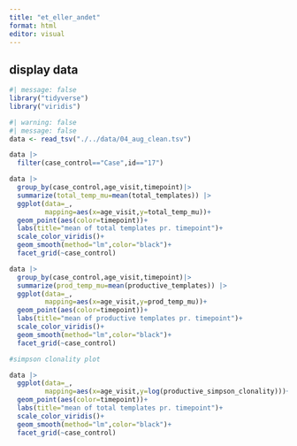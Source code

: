 ```yaml
---
title: "et_eller_andet"
format: html
editor: visual
---
```


## display data

```r
#| message: false
library("tidyverse")
library("viridis")
```

```r
#| warning: false
#| message: false
data <- read_tsv("./../data/04_aug_clean.tsv")

data |>
  filter(case_control=="Case",id=="17")

data |>
  group_by(case_control,age_visit,timepoint)|>
  summarize(total_temp_mu=mean(total_templates)) |>
  ggplot(data=_,
         mapping=aes(x=age_visit,y=total_temp_mu))+
  geom_point(aes(color=timepoint))+
  labs(title="mean of total templates pr. timepoint")+
  scale_color_viridis()+
  geom_smooth(method="lm",color="black")+
  facet_grid(~case_control)

data |>
  group_by(case_control,age_visit,timepoint)|>
  summarize(prod_temp_mu=mean(productive_templates)) |>
  ggplot(data=_,
         mapping=aes(x=age_visit,y=prod_temp_mu))+
  geom_point(aes(color=timepoint))+
  labs(title="mean of productive templates pr. timepoint")+
  scale_color_viridis()+
  geom_smooth(method="lm",color="black")+
  facet_grid(~case_control)

```

```r
#simpson clonality plot

data |> 
  ggplot(data=_,
         mapping=aes(x=age_visit,y=log(productive_simpson_clonality)))+
  geom_point(aes(color=timepoint))+
  labs(title="mean of total templates pr. timepoint")+
  scale_color_viridis()+
  geom_smooth(method="lm",color="black")+
  facet_grid(~case_control)
```
